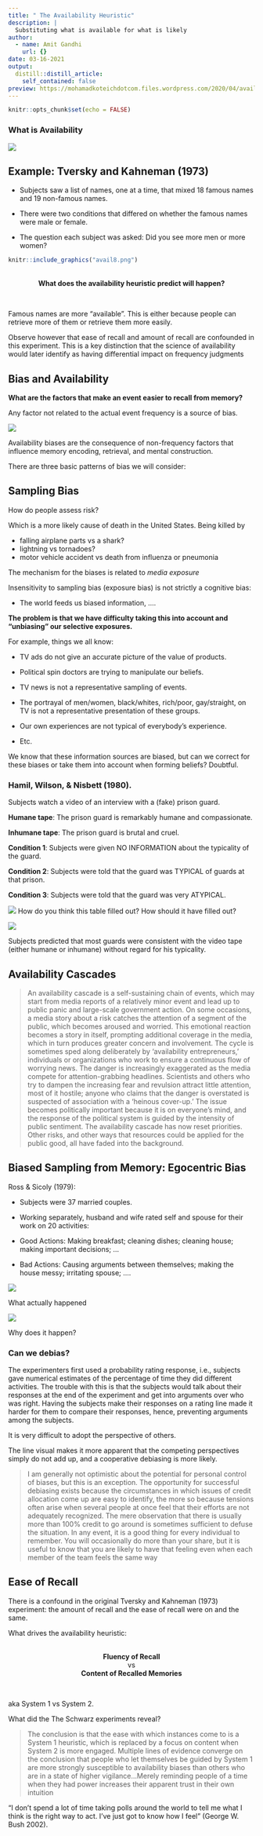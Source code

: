 ```yaml
---
title: " The Availability Heuristic"
description: |
  Substituting what is available for what is likely
author:
  - name: Amit Gandhi
    url: {}
date: 03-16-2021
output:
  distill::distill_article:
    self_contained: false
preview: https://mohamadkoteichdotcom.files.wordpress.com/2020/04/availabilityheuristic-3.png?w=1086
---
```



```r
knitr::opts_chunk$set(echo = FALSE)
```

### What is Availability

![](avail1.png)

## Example: Tversky and Kahneman (1973)

- Subjects saw a list of names, one at a time, that mixed 18 famous names and 19 non-famous names.

- There were two conditions that differed on whether the famous names were male or female. 

- The question each subject was asked: Did you see more men or more women?


```r
knitr::include_graphics("avail8.png")
```

<br>
<center>
**What does the availability heuristic predict will happen?**
</center>
<br>


Famous names are more “available”. This is either because people can retrieve more of them or retrieve them more easily. 

Observe however that ease of recall and amount of recall are confounded in this experiment. This is a key distinction that the science of availability would later identify as having differential impact on frequency judgments

## Bias and Availability

**What are the factors that make an event easier to recall from memory?** 

Any factor not related to the actual event frequency is a source of bias. 

![](avail3.png)

Availability biases are the consequence of non-frequency factors that influence memory encoding, retrieval, and mental construction. 

There are three basic patterns of bias we will consider:

## Sampling Bias

How do people assess risk?

Which is a more likely cause of death in the United States. Being killed by 

- falling airplane parts vs a shark? 
- lightning vs tornadoes?
- motor vehicle accident vs death from influenza or pneumonia

The mechanism for the biases is related to *media exposure*

Insensitivity to sampling bias (exposure bias) is not strictly a cognitive bias:

- The world feeds us biased information, ....

**The problem is that we have difficulty taking this into account and "unbiasing" our selective exposures.**

For example, things we all know:

- TV ads do not give an accurate picture of the value of products.

- Political spin doctors are trying to manipulate our beliefs.

- TV news is not a representative sampling of events.

- The portrayal of men/women, black/whites, rich/poor, gay/straight, on TV is not a representative presentation of these groups.

- Our own experiences are not typical of everybody’s experience.

- Etc.

We know that these information sources are biased, but can we 
correct for these biases or take them into account when forming beliefs?  Doubtful.

### Hamil, Wilson, & Nisbett (1980).

Subjects watch a video of an interview with a (fake) prison guard.  

**Humane tape**:  The prison guard is remarkably humane and compassionate. 

**Inhumane tape**:  The prison guard is brutal and cruel.  

**Condition 1**:  Subjects were given NO INFORMATION about the typicality of the guard.

**Condition 2**:  Subjects were told that the guard was TYPICAL 
                  of guards at that prison.

**Condition 3**:  Subjects were told that the guard was very ATYPICAL.


![](avail4.png)
How do you think this table filled out? How should it have filled out?

![](avail5.png)

Subjects predicted that most guards were consistent with the video tape (either humane or inhumane) without regard for his typicality. 


## Availability Cascades

> An availability cascade is a self-sustaining chain of events, which may start from media reports of a relatively minor event and lead up to public panic and large-scale government action. On some occasions, a media story about a risk catches the attention of a segment of the public, which becomes aroused and worried. This emotional reaction becomes a story in itself, prompting additional coverage in the media, which in turn produces greater concern and involvement. The cycle is sometimes sped along deliberately by ‘availability entrepreneurs,’ individuals or organizations who work to ensure a continuous flow of worrying news. The danger is increasingly exaggerated as the media compete for attention-grabbing headlines. Scientists and others who try to dampen the increasing fear and revulsion attract little attention, most of it hostile; anyone who claims that the danger is overstated is suspected of association with a ‘heinous cover-up.’ The issue becomes politically important because it is on everyone’s mind, and the response of the political system is guided by the intensity of public sentiment. The availability cascade has now reset priorities. Other risks, and other ways that resources could be applied for the public good, all have faded into the background.

##  Biased Sampling from Memory: Egocentric Bias

Ross & Sicoly (1979): 

- Subjects were 37 married couples.  

- Working separately, husband and wife rated self and spouse for their work on 20 activities:  

- Good Actions:  Making breakfast; cleaning dishes; cleaning house; making important decisions; ...  

- Bad Actions:  Causing arguments between themselves; making the house messy; irritating spouse; ....  


![](avail6.png)

What actually happened

![](avail7.png)


Why does it happen?


### Can we debias?

The experimenters first used a probability rating response, i.e., subjects gave numerical estimates of the percentage of time they did different activities.  The trouble with this is that the subjects would talk about their responses at the end of the experiment and get into arguments over who was right.  Having the subjects make their responses on a rating line made it harder for them to compare their responses, hence, preventing arguments among the subjects.  


It is very difficult to adopt the perspective of others.

The line visual makes it more apparent that the competing perspectives simply do not add up, and a cooperative debiasing is more likely. 


> I am generally not optimistic about the potential for personal control of biases, but this is an exception. The opportunity for successful debiasing exists because the circumstances in which issues of credit allocation come up are easy to identify, the more so because tensions often arise when several people at once feel that their efforts are not adequately recognized. The mere observation that there is usually more than 100% credit to go around is sometimes sufficient to defuse the situation. In any event, it is a good thing for every individual to remember. You will occasionally do more than your share, but it is useful to know that you are likely to have that feeling even when each member of the team feels the same way



## Ease of Recall

There is a confound in the original Tversky and Kahneman (1973) experiment: the amount of recall and the ease of recall were on and the same.

What drives the availability heuristic:

<br>
<center>
**Fluency of Recall** <br>
vs <br>
**Content of Recalled Memories**
</center>
<br>

aka System 1 vs System 2.

What did the The Schwarz experiments reveal?

> The conclusion is that the ease with which instances come to is a System 1 heuristic, which is replaced by a focus on content when System 2 is more engaged. Multiple lines of evidence converge on the conclusion that people who let themselves be guided by System 1 are more strongly susceptible to availability biases than others who are in a state of higher vigilance...Merely reminding people of a time when they had power increases their apparent trust in their own intuition

“I don’t spend a lot of time taking polls around the world to tell me what I think is the right way to act. I’ve just got to know how I feel” (George W. Bush 2002). 





